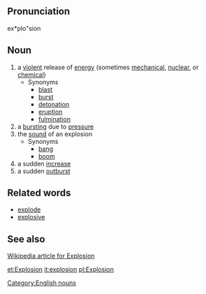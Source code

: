 ==Pronunciation==
ex*plo"sion

==Noun==
# a [[violent]] release of [[energy]] (sometimes [[mechanical]], [[nuclear]], or [[chemical]])
#* Synonyms
#** [[blast]]
#** [[burst]]
#** [[detonation]]
#** [[eruption]]
#** [[fulmination]]
# a [[burst]]ing due to [[pressure]]
# the [[sound]] of an explosion
#* Synonyms
#** [[bang]]
#** [[boom]]
# a sudden [[increase]]
# a sudden [[outburst]]

==Related words==
* [[explode]]
* [[explosive]]

==See also==
[http://en.wikipedia.org/wiki/Explosion Wikipedia article for Explosion]

[[Category:English nouns]]

[[et:Explosion]]
[[it:explosion]]
[[pl:Explosion]]